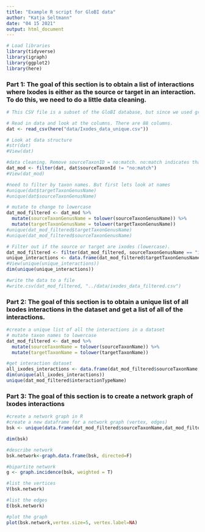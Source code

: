 ```yaml
---
title: "Example R script for GloBI data"
author: "Katja Seltmann"
date: "04 15 2021"
output: html_document
---
```


```r
# Load libraries
library(tidyverse)
library(igraph)
library(ggplot2)
library(here)
```
### Part 1: The goal of this section is to obtain a list of interactions where Ixodes is either as the source or target in an interaction. To do this, we need to do a little data cleaning.

```r
# This CSV file is a subset of the GloBI database, but since we used grep to subset the data, we do not know if Ixodes is explicitly in the interaction or part of a note or comment.

# Read in data and look at the columns. There are 88 columns.
dat <- read_csv(here("data/Ixodes_data_unique.csv"))

# Look at data structure
#str(dat)
#View(dat)
```
```r
#data cleaning. Remove sourceTaxonID = no:match. no:match indicates that the taxon was blank. GloBI adds the term no:match if it cannot figure out what the name is.
dat_mod <- filter(dat, dat$sourceTaxonId != "no:match")
#View(dat_mod)
```

```r
#need to filter by taxon names. But first lets look at names
#unique(dat$targetTaxonGenusName)
#unique(dat$sourceTaxonGenusName)
```

```r
# mutate to change to lowercase
dat_mod_filtered <- dat_mod %>%
  mutate(sourceTaxonGenusName = tolower(sourceTaxonGenusName)) %>%
  mutate(targetTaxonGenusName = tolower(targetTaxonGenusName))
#unique(dat_mod_filtered$targetTaxonGenusName)
#unique(dat_mod_filtered$sourceTaxonGenusName)
```

```r
# Filter out if the source or target are ixodes (lowercase).
dat_mod_filtered <- filter(dat_mod_filtered, sourceTaxonGenusName == "ixodes" | targetTaxonGenusName == "ixodes")
unique_interactions <- data.frame(dat_mod_filtered$targetTaxonGenusName,dat_mod_filtered$sourceTaxonGenusName)
#View(unique(unique_interactions))
dim(unique(unique_interactions))
```

```r
#write the data to a file
#write.csv(dat_mod_filtered, "../data/ixodes_data_filtered.csv")
```


### Part 2: The goal of this section is to obtain a unique list of all Ixodes interactions in the dataset and get a list of all of the interactions.
```r
#create a unique list of all the interactions in a dataset
# mutate taxon names to lowercase
dat_mod_filtered <- dat_mod %>%
  mutate(sourceTaxonName = tolower(sourceTaxonName)) %>%
  mutate(targetTaxonName = tolower(targetTaxonName))
```

```r
#get interaction dataset
all_ixodes_interactions <- data.frame(dat_mod_filtered$sourceTaxonName,dat_mod_filtered$targetTaxonName,dat_mod_filtered$interactionTypeName)
dim(unique(all_ixodes_interactions))
unique(dat_mod_filtered$interactionTypeName)
```


### Part 3: The goal of this section is to create a network graph of Ixodes interactions

```r
#create a network graph in R
#create a new dataframe for a network graph (vertex, edges)
bsk <- unique(data.frame(dat_mod_filtered$sourceTaxonName,dat_mod_filtered$targetTaxonName))

dim(bsk)

#describe network
bsk.network<-graph.data.frame(bsk, directed=F)

#bipartite network
g <- graph.incidence(bsk, weighted = T)

#list the vertices
V(bsk.network)

#list the edges
E(bsk.network)

#plot the graph
plot(bsk.network,vertex.size=5, vertex.label=NA)
```


